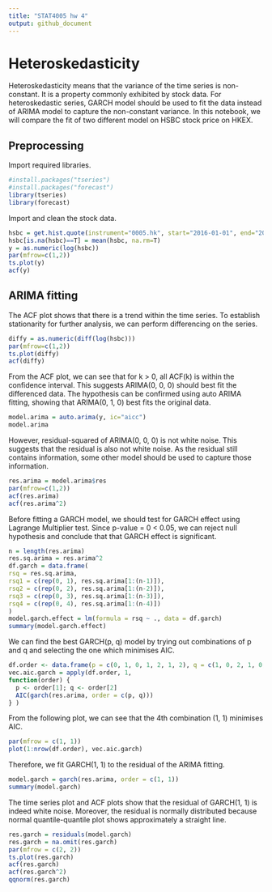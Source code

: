 ```yaml
---
title: "STAT4005 hw 4"
output: github_document
---
```


# Heteroskedasticity
Heteroskedasticity means that the variance of the time series is non-constant. It is a property commonly exhibited by stock data. For heteroskedastic series, GARCH model should be used to fit the data instead of ARIMA model to capture the non-constant variance. In this notebook, we will compare the fit of two different model on HSBC stock price on HKEX.

## Preprocessing
Import required libraries.
```r
#install.packages("tseries")
#install.packages("forecast")
library(tseries)
library(forecast)
```
Import and clean the stock data. 
```r
hsbc = get.hist.quote(instrument="0005.hk", start="2016-01-01", end="2021-12-31", quote=c("AdjClose"))
hsbc[is.na(hsbc)==T] = mean(hsbc, na.rm=T)
y = as.numeric(log(hsbc))
par(mfrow=c(1,2))
ts.plot(y)
acf(y)
```
## ARIMA fitting
The ACF plot shows that there is a trend within the time series. To establish stationarity for further analysis, we can perform differencing on the series.
```r
diffy = as.numeric(diff(log(hsbc)))
par(mfrow=c(1,2))
ts.plot(diffy)
acf(diffy)
```

From the ACF plot, we can see that for k > 0, all ACF(k) is within the confidence interval. This suggests ARIMA(0, 0, 0) should best fit the differenced data. The hypothesis can be confirmed using auto ARIMA fitting, showing that ARIMA(0, 1, 0) best fits the original data.
```r
model.arima = auto.arima(y, ic="aicc")
model.arima
```
However, residual-squared of ARIMA(0, 0, 0) is not white noise. This suggests that the residual is also not white noise. As the residual still contains information, some other model should be used to capture those information.

```r
res.arima = model.arima$res
par(mfrow=c(1,2))
acf(res.arima)
acf(res.arima^2)
```

Before fitting a GARCH model, we should test for GARCH effect using Lagrange Multiplier test. Since p-value = 0 < 0.05, we can reject null hypothesis and conclude that that GARCH effect is significant.
```r
n = length(res.arima)
res.sq.arima = res.arima^2
df.garch = data.frame(
rsq = res.sq.arima,
rsq1 = c(rep(0, 1), res.sq.arima[1:(n-1)]),
rsq2 = c(rep(0, 2), res.sq.arima[1:(n-2)]),
rsq3 = c(rep(0, 3), res.sq.arima[1:(n-3)]),
rsq4 = c(rep(0, 4), res.sq.arima[1:(n-4)])
)
model.garch.effect = lm(formula = rsq ~ ., data = df.garch)
summary(model.garch.effect)
```

We can find the best GARCH(p, q) model by trying out combinations of p and q and selecting the one which minimises AIC.
```r
df.order <- data.frame(p = c(0, 1, 0, 1, 2, 1, 2), q = c(1, 0, 2, 1, 0, 2, 1))
vec.aic.garch = apply(df.order, 1,
function(order) {
  p <- order[1]; q <- order[2]
  AIC(garch(res.arima, order = c(p, q)))
} )

```

From the following plot, we can see that the 4th combination (1, 1) minimises AIC.
```r
par(mfrow = c(1, 1))
plot(1:nrow(df.order), vec.aic.garch)
```
Therefore, we fit GARCH(1, 1) to the residual of the ARIMA fitting.
```r
model.garch = garch(res.arima, order = c(1, 1))
summary(model.garch)
```
The time series plot and ACF plots show that the residual of GARCH(1, 1) is indeed white noise. Moreover, the residual is normally distributed because normal quantile-quantile plot shows approximately a straight line.
```r
res.garch = residuals(model.garch)
res.garch = na.omit(res.garch)
par(mfrow = c(2, 2))
ts.plot(res.garch)
acf(res.garch)
acf(res.garch^2)
qqnorm(res.garch)

```


